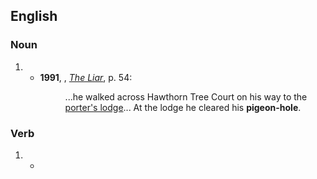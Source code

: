 {{also|pigeonhole|pigeon hole}}

==English==

===Noun===
{{en-noun}}

# {{alternative spelling of|en|pigeonhole}}
#* '''1991''', {{w|Stephen Fry}}, ''[[:w:The Liar (novel)|The Liar]]'', p. 54:
#*: ...he walked across Hawthorn Tree Court on his way to the [[porter's lodge]]... At the lodge he cleared his '''pigeon-hole'''.

===Verb===
{{en-verb}}

# {{alternative spelling of|en|pigeonhole}}
#* {{quote-journal|en|year=1961|month=February|title=Talking of Trains: The White Paper|journal=Trains Illustrated|page=65|text=The Select Committee's recommendation that those which the railways are required to provide on grounds of national interest or social needs should be subsidised by the state has obviously been '''pigeon-holed'''.}}